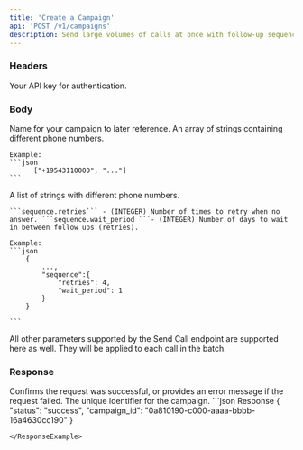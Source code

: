 ```yaml
---
title: 'Create a Campaign'
api: 'POST /v1/campaigns'
description: Send large volumes of calls at once with follow-up sequences.
---
```


### Headers

<ParamField header="authorization" type="string" required={true}>
  Your API key for authentication.
</ParamField>

### Body

<ParamField body="name" type="string" required>
   Name for your campaign to later reference.
</ParamField>

<ParamField body="numbers" type="string[]" required>
   An array of strings containing different phone numbers.

    Example:
    ```json
          ["+19543110000", "..."]
    ```
</ParamField>

<ParamField body="sequence" type="object" required>
   A list of strings with different phone numbers.

    ```sequence.retries``` - (INTEGER) Number of times to retry when no answer. ```sequence.wait_period ```- (INTEGER) Number of days to wait in between follow ups (retries).

    Example:
    ```json
        {
            ...,
            "sequence":{
                "retries": 4,
                "wait_period": 1
            }
        }

    ```
</ParamField>


<ParamField body="*">
   All other parameters supported by the Send Call endpoint are supported here as well. They will be applied to each call in the batch.
</ParamField>

### Response

<ResponseField name="status" type="string">
    Confirms the request was successful, or provides an error message if the request failed.
</ResponseField>
<ResponseField name="campaign_id" type="string">
    The unique identifier for the campaign.
</ResponseField>

<ResponseExample>
```json Response
{
  "status": "success",
  "campaign_id": "0a810190-c000-aaaa-bbbb-16a4630cc190"
}

```
</ResponseExample>
